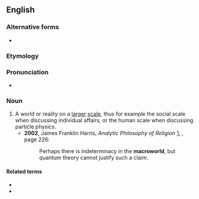 ==English==

===Alternative forms===
* {{l|en|macro-world}}

===Etymology===
{{prefix|en|macro|world}}

===Pronunciation===
* {{a|US}} {{IPA|/ˈmækɹoʊˌwɝld/|lang=en}}

===Noun===
{{en-noun}}

# A world or reality on a [[larger]] [[scale]], thus for example the social scale when discussing individual affairs, or the human scale when discussing particle physics.
#* '''2002''', James Franklin Harris, ''Analytic Philosophy of Religion'' [http://books.google.com/books?id=Rx2Qf9ieFKYC], {{ISBN|140200530X}}, page 226:
#*: Perhaps there is indeterminacy in the '''macroworld''', but quantum theory cannot justify such a claim.

====Related terms====
* {{l|en|microworld}}
* {{l|en|nanoworld}}